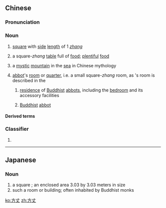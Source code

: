 ==Chinese==
{{zh-forms|square|''[[zhang]]''}}

===Pronunciation===
{{zh-pron
|m=fāngzhàng,tl=y
|m_note=toneless - usually the Buddhist senses
|c=fong1 zoeng6
|cat=n,cls
}}

===Noun===
{{zh-noun}}

# {{lb|zh|literary}} [[square]] with [[side]] [[length]] of 1 ''[[zhang]]''
# {{lb|zh|literary}} a square-''zhang'' [[table]] full of [[food]]; [[plentiful]] [[food]]
# {{lb|zh|mythology}} a [[mystic]] [[mountain]] in the [[sea]] in Chinese mythology
# {{lb|zh|Buddhism}} [[abbot]]'s [[room]] or [[quarter]], i.e. a small square-''zhang'' room, as {{w|Vimalakīrti}}'s room is described in the ''{{w|Vimalakīrti Sūtra}}''
## {{lb|zh|by extension}} [[residence]] of [[Buddhist]] [[abbot]]s, including the [[bedroom]] and its accessory facilities
## {{lb|zh|by extension}} [[Buddhist]] [[abbot]]

====Derived terms====
{{zh-der|方丈洲|方丈盈前|方丈之饌|食味方丈|食前方丈}}

===Classifier===
{{zh-cls}}

# {{zh-classifier|the number of [[area]]s covered by a [[square]] of side length 1 ''[[zhang]]''}}

----

==Japanese==
{{ja-kanjitab|ほう|じょう|yomi=o}}

===Noun===
{{ja-noun|ほうじょう|hhira=はうぢやう}}

# a square {{l|ja|丈|tr=jō}}; an enclosed area 3.03 by 3.03 meters in size
# such a room or building; often inhabited by Buddhist monks

[[ko:方丈]]
[[zh:方丈]]